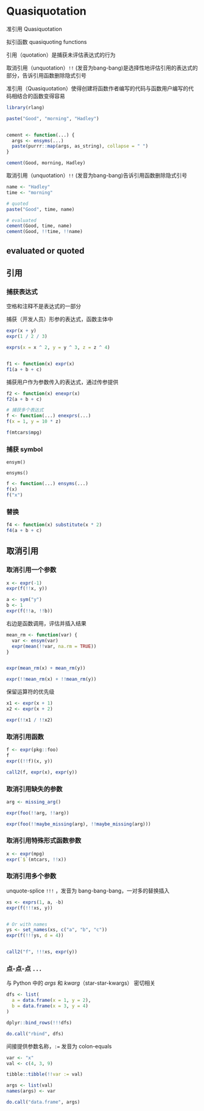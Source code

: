 # Quasiquotation

准引用 Quasiquotation

拟引函数 quasiquoting functions

引用（quotation）是捕获未评估表达式的行为

取消引用（unquotation）`!!` (发音为bang-bang)是选择性地评估引用的表达式的部分，告诉引用函数删除隐式引号

准引用（Quasiquotation）使得创建将函数作者编写的代码与函数用户编写的代码相结合的函数变得容易

```r
library(rlang)
```

```r
paste("Good", "morning", "Hadley")


cement <- function(...) {
  args <- ensyms(...)
  paste(purrr::map(args, as_string), collapse = " ")
}

cement(Good, morning, Hadley)
```

取消引用（unquotation）`!!` (发音为bang-bang)告诉引用函数删除隐式引号

```r
name <- "Hadley"
time <- "morning"

# quoted
paste("Good", time, name)

# evaluated
cement(Good, time, name)
cement(Good, !!time, !!name)

```

## evaluated or quoted

## 引用

### 捕获表达式

空格和注释不是表达式的一部分

捕获（开发人员）形参的表达式，函数主体中

```r
expr(x + y)
expr(1 / 2 / 3)

exprs(x = x ^ 2, y = y ^ 3, z = z ^ 4)


f1 <- function(x) expr(x)
f1(a + b + c)
```

捕获用户作为参数传入的表达式，通过传参提供

```r
f2 <- function(x) enexpr(x)
f2(a + b + c)

# 捕获多个表达式
f <- function(...) enexprs(...)
f(x = 1, y = 10 * z)

f(mtcars$mpg)
```

### 捕获 symbol

`ensym()`

`ensyms()`

```r
f <- function(...) ensyms(...)
f(x)
f("x")


```

### 替换

```r
f4 <- function(x) substitute(x * 2)
f4(a + b + c)
```


## 取消引用


### 取消引用一个参数

```r
x <- expr(-1)
expr(f(!!x, y))

a <- sym("y")
b <- 1
expr(f(!!a, !!b))
```

右边是函数调用，评估并插入结果

```r
mean_rm <- function(var) {
  var <- ensym(var)
  expr(mean(!!var, na.rm = TRUE))
}


expr(mean_rm(x) + mean_rm(y))

expr(!!mean_rm(x) + !!mean_rm(y))
```


保留运算符的优先级

```r
x1 <- expr(x + 1)
x2 <- expr(x + 2)

expr(!!x1 / !!x2)
```


### 取消引用函数

```r
f <- expr(pkg::foo)
f
expr((!!f)(x, y))

call2(f, expr(x), expr(y))
```


### 取消引用缺失的参数

```r

arg <- missing_arg()

expr(foo(!!arg, !!arg))

expr(foo(!!maybe_missing(arg), !!maybe_missing(arg)))
```

### 取消引用特殊形式函数参数

```r
x <- expr(mpg)
expr(`$`(mtcars, !!x))
```

### 取消引用多个参数

unquote-splice `!!!` ，发音为 bang-bang-bang，一对多的替换插入

```r
xs <- exprs(1, a, -b)
expr(f(!!!xs, y))


# Or with names
ys <- set_names(xs, c("a", "b", "c"))
expr(f(!!!ys, d = 4))


call2("f", !!!xs, expr(y))
```


### 点-点-点 `...`


与 Python 中的 *args* 和 *kwarg*（star-star-kwargs） 密切相关

```r
dfs <- list(
  a = data.frame(x = 1, y = 2),
  b = data.frame(x = 3, y = 4)
)

dplyr::bind_rows(!!!dfs)

do.call("rbind", dfs)
```





间接提供参数名称，`:=` 发音为 colon-equals

```r
var <- "x"
val <- c(4, 3, 9)

tibble::tibble(!!var := val)

args <- list(val)
names(args) <- var

do.call("data.frame", args)
```



